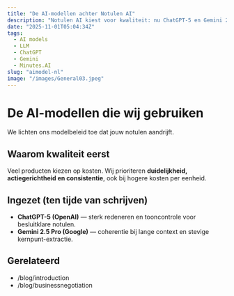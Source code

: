 ```yaml
---
title: "De AI-modellen achter Notulen AI"
description: "Notulen AI kiest voor kwaliteit: nu ChatGPT-5 en Gemini 2.5 Pro."
date: "2025-11-01T05:04:34Z"
tags:
  - AI models
  - LLM
  - ChatGPT
  - Gemini
  - Minutes.AI
slug: "aimodel-nl"
image: "/images/General03.jpeg"
---
```


# De AI-modellen die wij gebruiken

We lichten ons modelbeleid toe dat jouw notulen aandrijft.

## Waarom kwaliteit eerst
Veel producten kiezen op kosten. Wij prioriteren **duidelijkheid, actiegerichtheid en consistentie**, ook bij hogere kosten per eenheid.

## Ingezet (ten tijde van schrijven)
- **ChatGPT-5 (OpenAI)** — sterk redeneren en tooncontrole voor besluitklare notulen.
- **Gemini 2.5 Pro (Google)** — coherentie bij lange context en stevige kernpunt-extractie.

## Gerelateerd
- /blog/introduction
- /blog/businessnegotiation
